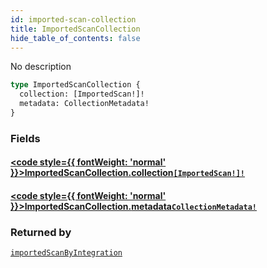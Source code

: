 ```yaml
---
id: imported-scan-collection
title: ImportedScanCollection
hide_table_of_contents: false
---
```








No description

```graphql
type ImportedScanCollection {
  collection: [ImportedScan!]!
  metadata: CollectionMetadata!
}
```


### Fields

#### [<code style={{ fontWeight: 'normal' }}>ImportedScanCollection.<b>collection</b></code>](#)<Bullet />[`[ImportedScan!]!`](/api/graphql/documentation/objects/imported-scan) <Badge class="secondary" text="non-null"/> <Badge class="secondary" text="object"/>
> 
> 

#### [<code style={{ fontWeight: 'normal' }}>ImportedScanCollection.<b>metadata</b></code>](#)<Bullet />[`CollectionMetadata!`](/api/graphql/documentation/objects/collection-metadata) <Badge class="secondary" text="non-null"/> <Badge class="secondary" text="object"/>
> 
> 



### Returned by

[`importedScanByIntegration`](/api/graphql/documentation/queries/imported-scan-by-integration)  <Badge class="secondary" text="query"/>



